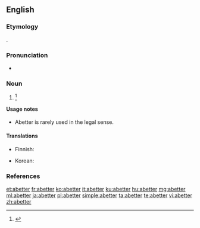 ==English==

===Etymology===
{{suffix|abet|er}}.

===Pronunciation===
* {{a|US}} {{IPA|/əˈbɛt.ɚ/|/əˈbɛt.e/}}

===Noun===
{{en-noun}}

# {{alternate form of |abettor}} {{defdate|First attested from 1350 to 1470.}}<ref>{{R:SOED5|page=4}}</ref>

====Usage notes====
* Abetter is rarely used in the legal sense.

====Translations====
{{trans-top|non-legal abettor}}
* Finnish: {{t|fi|avunantaja}}
{{trans-mid}}
* Korean: {{t|ko|교사자}}
{{trans-bottom}}

===References===
<references/>

[[et:abetter]]
[[fr:abetter]]
[[ko:abetter]]
[[it:abetter]]
[[ku:abetter]]
[[hu:abetter]]
[[mg:abetter]]
[[ml:abetter]]
[[ja:abetter]]
[[pl:abetter]]
[[simple:abetter]]
[[ta:abetter]]
[[te:abetter]]
[[vi:abetter]]
[[zh:abetter]]
